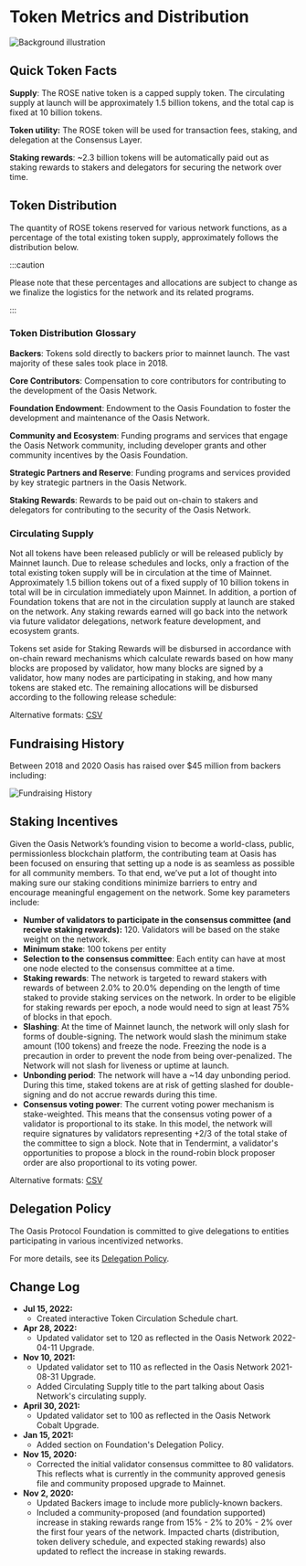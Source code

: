 
# Token Metrics and Distribution

![Background illustration](images/metrics-background.png)

## Quick Token Facts

**Supply**:  The ROSE native token is a capped supply token. The circulating supply at launch will be approximately 1.5 billion tokens, and the total cap is fixed at 10 billion tokens.

**Token utility:** The ROSE token will be used for transaction fees, staking, and delegation at the Consensus Layer.

**Staking rewards**: \~2.3 billion tokens will be automatically paid out as staking rewards to stakers and delegators for securing the network over time.

## Token Distribution

The quantity of ROSE tokens reserved for various network functions, as a percentage of the total existing token supply, approximately follows the distribution below.

:::caution

Please note that these percentages and allocations are subject to change as we finalize the logistics for the network and its related programs.

:::

<FinalDistributionPieChart />

### Token Distribution Glossary

**Backers**: Tokens sold directly to backers prior to mainnet launch. The vast majority of these sales took place in 2018.

**Core Contributors**: Compensation to core contributors for contributing to the development of the Oasis Network.

**Foundation Endowment**: Endowment to the Oasis Foundation to foster the development and maintenance of the Oasis Network.

**Community and Ecosystem**: Funding programs and services that engage the Oasis Network community, including developer grants and other community incentives by the Oasis Foundation.

**Strategic Partners and Reserve**: Funding programs and services provided by key strategic partners in the Oasis Network.

**Staking Rewards**: Rewards to be paid out on-chain to stakers and delegators for contributing to the security of the Oasis Network.

### Circulating Supply

Not all tokens have been released publicly or will be released publicly by Mainnet launch. Due to release schedules and locks, only a fraction of the total existing token supply will be in circulation at the time of Mainnet. Approximately 1.5 billion tokens out of a fixed supply of 10 billion tokens in total will be in circulation immediately upon Mainnet. In addition, a portion of Foundation tokens that are not in the circulation supply at launch are staked on the network. Any staking rewards earned will go back into the network via future validator delegations, network feature development, and ecosystem grants.

Tokens set aside for Staking Rewards will be disbursed in accordance with on-chain reward mechanisms which calculate rewards based on how many blocks are proposed by validator, how many blocks are signed by a
validator, how many nodes are participating in staking, and how many tokens are staked etc.
The remaining allocations will be disbursed according to the following release schedule:

<TokenDistributionChart />

Alternative formats: [CSV](./token_distribution/data.csv)

## Fundraising History

Between 2018 and 2020 Oasis has raised over $45 million from backers including:

![Fundraising History](images/backers.png)

## Staking Incentives

Given the Oasis Network’s founding vision to become a world-class, public, permissionless blockchain platform, the contributing team at Oasis has been focused on ensuring that setting up a node is as seamless as possible for all community members. To that end, we’ve put a lot of thought into making sure our staking conditions minimize barriers to entry and encourage meaningful engagement on the network. Some key parameters include:

* **Number of validators to participate in the consensus committee (and receive staking rewards):** 120. Validators will be based on the stake weight on the network.
* **Minimum stake**: 100 tokens per entity
* **Selection to the consensus committee**: Each entity can have at most one node elected to the consensus committee at a time.
* **Staking rewards**: The network is targeted to reward stakers with rewards of between 2.0% to 20.0% depending on the length of time staked to provide staking services on the network.  In order to be eligible for staking rewards per epoch, a node would need to sign at least 75% of blocks in that epoch.
* **Slashing**: At the time of Mainnet launch, the network will only slash for forms of double-signing. The network would slash the minimum stake amount (100 tokens) and freeze the node. Freezing the node is a precaution in order to prevent the node from being over-penalized. The Network will not slash for liveness or uptime at launch.
* **Unbonding period**: The network will have a \~14 day unbonding period. During this time, staked tokens are at risk of getting slashed for double-signing and do not accrue rewards during this time.
* **Consensus voting power**: The current voting power mechanism is stake-weighted. This means that the consensus voting power of a validator is proportional to its stake. In this model, the network will require signatures by validators representing +2/3 of the total stake of the committee to sign a block. Note that in Tendermint, a validator's opportunities to propose a block in the round-robin block proposer order are also proportional to its voting power.

<StakingRewardsChart />

Alternative formats: [CSV](./staking_rewards/data.csv)

## Delegation Policy

The Oasis Protocol Foundation is committed to give delegations to entities participating in various incentivized networks.

For more details, see its [Delegation Policy](/general/foundation/delegation-policy).

## Change Log

* **Jul 15, 2022:**
  * Created interactive Token Circulation Schedule chart.
* **Apr 28, 2022:**
  * Updated validator set to 120 as reflected in the Oasis Network 2022-04-11 Upgrade.
* **Nov 10, 2021:**
  * Updated validator set to 110 as reflected in the Oasis Network 2021-08-31 Upgrade.
  * Added Circulating Supply title to the part talking about Oasis Network's circulating supply.
* **April 30, 2021:**
  * Updated validator set to 100 as reflected in the Oasis Network Cobalt Upgrade.
* **Jan 15, 2021:**
  * Added section on Foundation's Delegation Policy.
* **Nov 15, 2020:**
  * Corrected the initial validator consensus committee to 80 validators. This reflects what is currently in the community approved genesis file and community proposed upgrade to Mainnet.
* **Nov 2, 2020:**
  * Updated Backers image to include more publicly-known backers.
  * Included a community-proposed (and foundation supported) increase in staking rewards range from 15% - 2% to 20% - 2% over the first four years of the network. Impacted charts (distribution, token delivery schedule, and expected staking rewards) also updated to reflect the increase in staking rewards.
